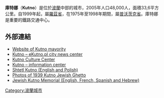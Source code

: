 {{Infobox settlement
| name = 庫特娜
| native_name = Kutno
| motto = Kutno – Środek Nowej Europy<br />（庫特娜，新歐洲的中心）
| image_skyline =
| imagesize = 250px
| image_caption = Królewska Street
| image_shield = POL Kutno COA 1.svg
| pushpin_map = Poland
| pushpin_map_caption = 在波蘭的位置
| pushpin_label_position = bottom
| coordinates_region = PL
| subdivision_type = 國家
| subdivision_name = {{POL}}
| subdivision_type1 = [[波蘭行政區劃|省]]
| subdivision_name1 = [[羅茲省|羅茲省]]
| subdivision_type2 = [[县_(波兰)|縣]]
| subdivision_name2 = [[庫特娜縣|庫特娜縣]]
| subdivision_type3 = 鄉
| subdivision_name3 = 庫特娜<small>（都市鄉）</small>
| leader_title = 市長
| leader_name = Zbigniew Paweł Burzyński
| established_title3 = Town rights
| established_date3 = 1386年
| area_total_km2 = 33.59
| population_as_of = 2006年
| population_total = 47557
| population_density_km2 = auto
| timezone = [[欧洲中部时间|CET]]
| utc_offset = +1
| timezone_DST = [[欧洲中部夏令时间|CEST]]
| utc_offset_DST = +2
| latd = 52 | latm = 14 | lats =  | latNS = N | longd = 19 | longm = 22 | longs =  | longEW = E
| postal_code_type = 邮政编码
| postal_code = 99–300 to 99–302
| area_code = +48 24
| blank_name = 车辆号牌
| blank_info = EKU
| website = {{Url|http://um.kutno.pl/}}
}}
'''庫特娜'''（'''Kutno'''）是位於[[波蘭|波蘭]]中部的城市，2005年人口48,000人，面積33,6平方公里。自1999年起，屬[[羅茲省|羅茲省]]，在1975年至1998年期間，屬[[普沃茨克省|普沃茨克省]]。庫特娜是重要的鐵路交通中心。

==外部連結==
* [https://web.archive.org/web/20101018073536/http://www.um.kutno.pl/en/aktualnosci Website of Kutno mayority]
* [http://www.ekutno.pl/ Kutno – eKutno.pl city news center] {{Wayback|url=http://www.ekutno.pl/ |date=20130425060549 }}
* [https://web.archive.org/web/20130501113357/http://www.kdk.art.pl/ Kutno Culture Center]
* [http://www.kutno.net.pl/ Kutno – information center] {{Wayback|url=http://www.kutno.net.pl/ |date=20130502144219 }}
* [https://web.archive.org/web/20070316095132/http://www.darmarch.republika.pl/index.htm Shtetl Kutno (English and Polish)]
* [http://images.google.com/images?hl=en&safe=off&q=kutno+poland+source%3Alife&btnG=Search+Images Photos of 1939 Kutno Jewish Ghetto]
* [http://jewish.kutno.free.fr Jewish Kutno Memorial (English, French, Spanish and Hebrew)] {{Wayback|url=http://jewish.kutno.free.fr/ |date=20200128074920 }}

{{Commons|Kutno}}

{{Coord|52|14|N|19|22|E|region:PL_type:city|display=title}}

{{Authority control}}
[[Category:波蘭城市|Category:波蘭城市]]